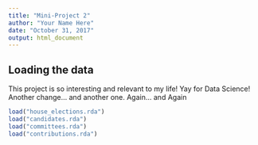 ```yaml
---
title: "Mini-Project 2"
author: "Your Name Here"
date: "October 31, 2017"
output: html_document
---
```



## Loading the data

This project is so interesting and relevant to my life! Yay for Data Science! Another change... and another one. Again... and Again

```r
load("house_elections.rda")
load("candidates.rda")
load("committees.rda")
load("contributions.rda")
```
